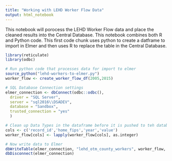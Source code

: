 ```yaml
---
title: "Working with LEHD Worker Flow Data"
output: html_notebook
---
```


This notebook will porocess the LEHD Worker Flow data and place the cleaned results into the Central Database. This notebook combines both R and Python code. This first code chunk uses python to create a datframe to import in Elmer and then uses R to replace the table in the Central Database.

```r
library(reticulate)
library(odbc)

# Run python code that processes data for import to elmer
source_python("lehd-workers-to-elmer.py")
worker_flow <- create_worker_flow_df(2005,2015)

# SQL Database Connection settings
elmer_connection <- dbConnect(odbc::odbc(),
  driver = "SQL Server",
  server = "sql2016\\DSADEV",
  database = "Sandbox",
  trusted_connection = "yes"
  )

# Clean up Data Types in the dataframe before it is pushed to teh database
cols <- c('record_id','home_fips','year','value')
worker_flow[cols] <- lapply(worker_flow[cols], as.integer)

# Now write data to Elmer
dbWriteTable(elmer_connection, "lehd_otm_county_workers", worker_flow, overwrite=TRUE)
dbDisconnect(elmer_connection)

```


 
